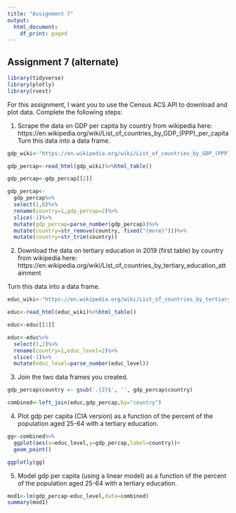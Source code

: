 ---
title: "Assignment 7"
output:
  html_document:
    df_print: paged
---

Assignment 7 (alternate)
---
```{r}
library(tidyverse)
library(plotly)
library(rvest)
```
For this assignment, I want you to use the Census ACS API to download and plot data. Complete the following steps:

1. Scrape the data on GDP per capita by country from wikipedia here: https://en.wikipedia.org/wiki/List_of_countries_by_GDP_(PPP)_per_capita
Turn this data into a data frame. 

```{r}

gdp_wiki<-"https://en.wikipedia.org/wiki/List_of_countries_by_GDP_(PPP)_per_capita"

gdp_percap<-read_html(gdp_wiki)%>%html_table()

gdp_percap<-gdp_percap[[2]]

gdp_percap<-
  gdp_percap%>%
  select(1,8)%>%
  rename(country=1,gdp_percap=2)%>%
  slice(-1)%>%
  mutate(gdp_percap=parse_number(gdp_percap))%>%
  mutate(country=str_remove(country, fixed("(more)")))%>%
  mutate(country=str_trim(country))


```


2. Download the data on tertiary education in 2019 (first table) by country from wikipedia here:
https://en.wikipedia.org/wiki/List_of_countries_by_tertiary_education_attainment

Turn this data into a data frame.
```{r}

educ_wiki<-"https://en.wikipedia.org/wiki/List_of_countries_by_tertiary_education_attainment"

educ<-read_html(educ_wiki)%>%html_table()

educ<-educ[[1]]

educ<-educ%>%
  select(1,2)%>%
  rename(country=1,educ_level=2)%>%
  slice(-1)%>%
  mutate(educ_level=parse_number(educ_level))

```


3. Join the two data frames you created.

```{r}
gdp_percap$country <- gsub('.{2}$', '', gdp_percap$country)

combined<-left_join(educ,gdp_percap,by="country")
```


4. Plot gdp per capita (CIA version) as a function of the percent of the population aged 25-64 with a tertiary education. 

```{r}
gg<-combined%>%
  ggplot(aes(x=educ_level,y=gdp_percap,label=country))+
  geom_point()

ggplotly(gg)
```



5. Model gdp per capita (using a linear model) as a function of the percent of the population aged 25-64 with a tertiary education. 

```{r}
mod1<-lm(gdp_percap~educ_level,data=combined)
summary(mod1)
```

